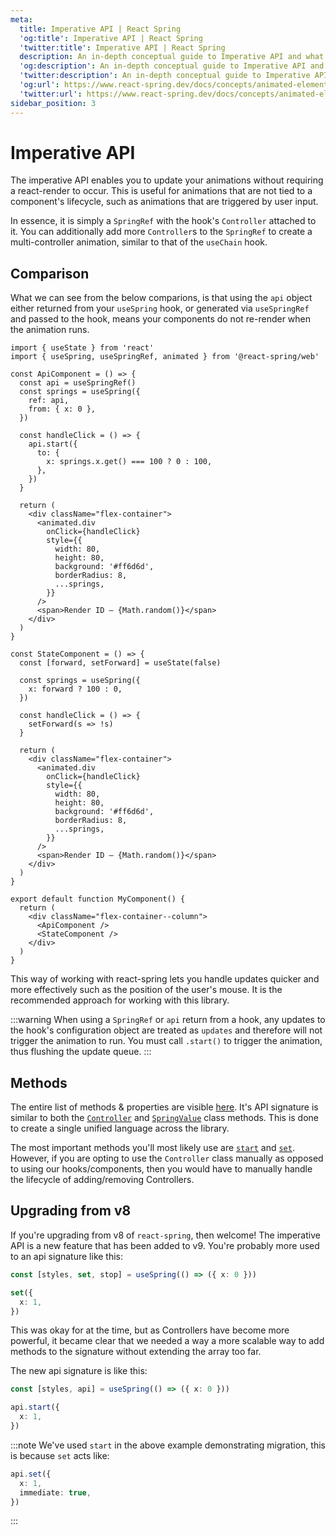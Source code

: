 ```yaml
---
meta:
  title: Imperative API | React Spring
  'og:title': Imperative API | React Spring
  'twitter:title': Imperative API | React Spring
  description: An in-depth conceptual guide to Imperative API and what they are in React Spring.
  'og:description': An in-depth conceptual guide to Imperative API and what they are in React Spring.
  'twitter:description': An in-depth conceptual guide to Imperative API and what they are in React Spring.
  'og:url': https://www.react-spring.dev/docs/concepts/animated-elements
  'twitter:url': https://www.react-spring.dev/docs/concepts/animated-elements
sidebar_position: 3
---
```


# Imperative API

The imperative API enables you to update your animations without requiring a react-render to occur. This is useful
for animations that are not tied to a component's lifecycle, such as animations that are triggered by user input.

In essence, it is simply a `SpringRef` with the hook's `Controller` attached to it. You can additionally add more `Controller`s
to the `SpringRef` to create a multi-controller animation, similar to that of the `useChain` hook.

## Comparison

What we can see from the below comparions, is that using the `api` object either returned from your `useSpring` hook,
or generated via `useSpringRef` and passed to the hook, means your components do not re-render when the animation runs.

```tsx live=true template=imperative
import { useState } from 'react'
import { useSpring, useSpringRef, animated } from '@react-spring/web'

const ApiComponent = () => {
  const api = useSpringRef()
  const springs = useSpring({
    ref: api,
    from: { x: 0 },
  })

  const handleClick = () => {
    api.start({
      to: {
        x: springs.x.get() === 100 ? 0 : 100,
      },
    })
  }

  return (
    <div className="flex-container">
      <animated.div
        onClick={handleClick}
        style={{
          width: 80,
          height: 80,
          background: '#ff6d6d',
          borderRadius: 8,
          ...springs,
        }}
      />
      <span>Render ID – {Math.random()}</span>
    </div>
  )
}

const StateComponent = () => {
  const [forward, setForward] = useState(false)

  const springs = useSpring({
    x: forward ? 100 : 0,
  })

  const handleClick = () => {
    setForward(s => !s)
  }

  return (
    <div className="flex-container">
      <animated.div
        onClick={handleClick}
        style={{
          width: 80,
          height: 80,
          background: '#ff6d6d',
          borderRadius: 8,
          ...springs,
        }}
      />
      <span>Render ID – {Math.random()}</span>
    </div>
  )
}

export default function MyComponent() {
  return (
    <div className="flex-container--column">
      <ApiComponent />
      <StateComponent />
    </div>
  )
}
```

This way of working with react-spring lets you handle updates quicker and more effectively such as the position of the user's mouse.
It is the recommended approach for working with this library.

:::warning
When using a `SpringRef` or `api` return from a hook, any updates to the hook's configuration object are treated as `updates` and therefore
will not trigger the animation to run. You must call `.start()` to trigger the animation, thus flushing the update queue.
:::

## Methods

The entire list of methods & properties are visible [here](/docs/advanced/spring-ref). It's API signature is similar to both the [`Controller`](/docs/advanced/controller)
and [`SpringValue`](/docs/advanced/spring-value) class methods. This is done to create a single unified language across the library.

The most important methods you'll most likely use are [`start`](/docs/advanced/spring-ref#start) and [`set`](/docs/advanced/spring-ref#set).
However, if you are opting to use the `Controller` class manually as opposed to using our hooks/components, then you would have to manually
handle the lifecycle of adding/removing Controllers.

## Upgrading from v8

If you're upgrading from v8 of `react-spring`, then welcome! The imperative API is a new feature that has been added to v9. You're probably more
used to an api signature like this:

```ts
const [styles, set, stop] = useSpring(() => ({ x: 0 }))

set({
  x: 1,
})
```

This was okay for at the time, but as Controllers have become more powerful, it became clear that we needed a way a more scalable way to add methods
to the signature without extending the array too far.

The new api signature is like this:

```ts
const [styles, api] = useSpring(() => ({ x: 0 }))

api.start({
  x: 1,
})
```

:::note
We've used `start` in the above example demonstrating migration, this is because `set` acts like:

```ts
api.set({
  x: 1,
  immediate: true,
})
```

:::
